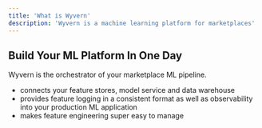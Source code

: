 ```yaml
---
title: 'What is Wyvern'
description: 'Wyvern is a machine learning platform for marketplaces'
---
```


## Build Your ML Platform In One Day

Wyvern is the orchestrator of your marketplace ML pipeline.
- connects your feature stores, model service and data warehouse
- provides feature logging in a consistent format as well as observability into your production ML application
- makes feature engineering super easy to manage

